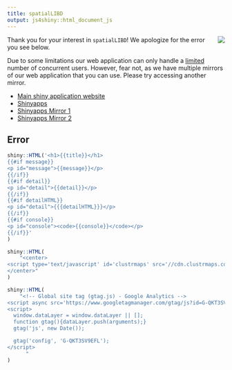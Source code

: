 ```yaml
---
title: spatialLIBD
output: js4shiny::html_document_js
---
```


<img src="http://research.libd.org/spatialLIBD/reference/figures/logo.png" align="right" />

<!-- js4shiny is available through remotes::install_github('gadenbuie/js4shiny') -->

Thank you for your interest in `spatialLIBD`! We apologize for the error you see below.

Due to some limitations our web application can only handle a [limited](https://github.com/LieberInstitute/spatialLIBD/issues/2) number of concurrent users. However, fear not, as we have multiple mirrors of our web application that you can use. Please try accessing another mirror.

* [Main shiny application website](http://spatial.libd.org/spatialLIBD)
* [Shinyapps](https://jhubiostatistics.shinyapps.io/spatialLIBD/)
* [Shinyapps Mirror 1](https://jhubiostatistics.shinyapps.io/spatialLIBD_mirror01/)
* [Shinyapps Mirror 2](https://jhubiostatistics.shinyapps.io/spatialLIBD_mirror02/)

## Error

```r
shiny::HTML('<h1>{{title}}</h1>
{{#if message}}
<p id="message">{{message}}</p>
{{/if}}
{{#if detail}}
<p id="detail">{{detail}}</p>
{{/if}}
{{#if detailHTML}}
<p id="detail">{{{detailHTML}}}</p>
{{/if}}
{{#if console}}
<p id="console"><code>{{console}}</code></p>
{{/if}}'
)
```



```r
shiny::HTML(
    "<center>
<script type='text/javascript' id='clustrmaps' src='//cdn.clustrmaps.com/map_v2.js?cl=ffffff&w=300&t=n&d=O0-J9HIlFG7Lp9zsQk6P8Uqz98Ny3K8cygM4qhvJabQ'></script>
</center>"
)
```

```r
shiny::HTML(
    "<!-- Global site tag (gtag.js) - Google Analytics -->
<script async src='https://www.googletagmanager.com/gtag/js?id=G-QKT3SV9EFL'></script>
<script>
  window.dataLayer = window.dataLayer || [];
  function gtag(){dataLayer.push(arguments);}
  gtag('js', new Date());

  gtag('config', 'G-QKT3SV9EFL');
</script>
      "
)
```
